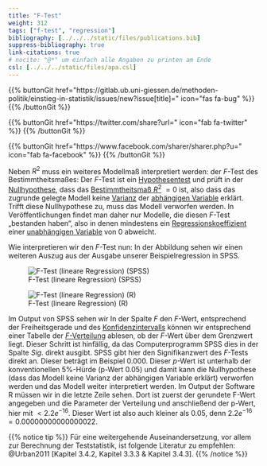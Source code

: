 ```yaml
---
title: "F-Test"
weight: 312
tags: ["f-test", "regression"]
bibliography: [../../../static/files/publications.bib]
suppress-bibliography: true
link-citations: true
# nocite: "@*" um einfach alle Angaben zu printen am Ende
csl: [../../../static/files/apa.csl]
---
```


{{% buttonGit href=\"https\:\/\/gitlab.ub.uni-giessen.de\/methoden-politik\/einstieg-in-statistik\/issues\/new?issue[title]=\" icon=\"fas fa-bug\" %}} {{% /buttonGit %}} 

{{% buttonGit href=\"https\:\/\/twitter.com\/share?url=\" icon=\"fab fa-twitter\" %}} {{% /buttonGit %}}

{{% buttonGit href=\"https\:\/\/www.facebook.com\/sharer\/sharer.php?u=\" icon=\"fab fa-facebook\" %}} {{% /buttonGit %}}

Neben $R^2$ muss ein weiteres Modellmaß interpretiert werden: der $F$-Test des Bestimmtheitsmaßes: Der $F$-Test ist ein [Hypothesentest](../../../glossar/signifikanztest/index.html) und prüft in der [Nullhypothese](../../../glossar/nullhypothese/index.html), dass das [Bestimmtheitsmaß $R^2$](../../../glossar/bestimmtheitsmass/index.html) $=0$ ist, also dass das zugrunde gelegte Modell keine [Varianz](../../../glossar/varianz/index.html) der [abhängigen Variable](../../../glossar/abhaengigevariable/index.html) erklärt. Trifft diese Nullhypothese zu, muss das Modell verworfen werden. In Veröffentlichungen findet man daher nur Modelle, die diesen $F$-Test „bestanden haben“, also in denen mindestens ein [Regressionskoeffizient](../../../glossar/regressionskoeffizienten/index.html) einer [unabhängigen Variable](../../../glossar/unabhaengigevariable/index.html) von $0$ abweicht.

Wie interpretieren wir den $F$-Test nun: In der Abbildung sehen wir einen weiteren Auszug aus der Ausgabe unserer Beispielregression in SPSS.

![F-Test (lineare Regression) (SPSS)](../images/spss-multi-anova.png)

![F-Test (lineare Regression) (R)](../images/r-reg-multi.PNG)

Im Output von SPSS sehen wir In der Spalte $F$ den $F$-Wert, entsprechend der Freiheitsgerade und des [Konfidenzintervalls](../../../glossar/konfidenzintervall/index.html) können wir entsprechend einer Tabelle der [$F$-Verteilung](../../../glossar/fverteilung/index.html) ablesen, ob der $F$-Wert über dem Grenzwert liegt. Dieser Schritt ist hinfällig, da das Computerprogramm SPSS dies in der Spalte *Sig.* direkt ausgibt. SPSS gibt hier den Signifikanzwert des $F$-Tests direkt an. Dieser beträgt im Beispiel $0.000$. Dieser $p$-Wert ist unterhalb der konventionellen $5\%$-Hürde (p-Wert $0.05$) und damit kann die Nullhypothese (dass das Modell keine Varianz der abhängigen Variable erklärt) verworfen werden und das Modell weiter interpretiert werden.
Im Output der Software R müssen wir in die letzte Zeile sehen. Dort ist zuerst der gerundete F-Wert angegeben und die Parameter der Verteilung und anschließend der p-Wert, hier mit $< 2.2e^{-16}$. Dieser Wert ist also auch kleiner als $0.05$, denn $2.2e^{-16} = 0.00000000000000022$.

{{% notice tip %}}
Für eine weitergehende Auseinandersetzung, vor allem zur Berechnung der Teststatistik, ist folgende Literatur zu empfehlen: @Urban2011 [Kapitel 3.4.2, Kapitel 3.3.3 & Kapitel 3.4.3].
{{% /notice %}}
